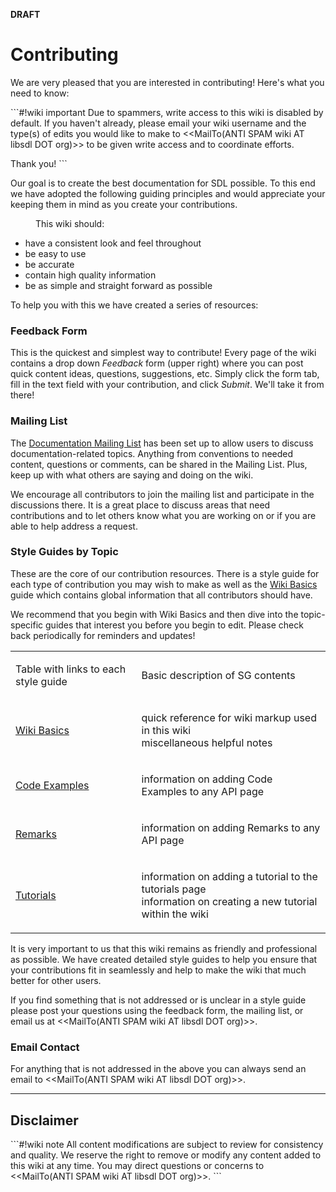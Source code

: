 <!-- pragma section-numbers off -->
<!-- pragma disable-camelcase -->
<!-- acl All:read -->

'''DRAFT'''

= Contributing =

We are very pleased that you are interested in contributing!  Here's what you need to know:

```#!wiki important
Due to spammers, write access to this wiki is disabled by default.  If you haven't already, please email your wiki username and the type(s) of edits you would like to make to <<MailTo(ANTI SPAM wiki AT libsdl DOT org)>> to be given write access and to coordinate efforts.

Thank you!
```


Our goal is to create the best documentation for SDL possible.  To this end we have adopted the following guiding principles and would appreciate your keeping them in mind as you create your contributions.
: This wiki should:
* have a consistent look and feel throughout
* be easy to use
* be accurate
* contain high quality information
* be as simple and straight forward as possible

To help you with this we have created a series of resources:

=== Feedback Form ===
This is the quickest and simplest way to contribute!  Every page of the wiki contains a drop down ''Feedback'' form (upper right) where you can post quick content ideas, questions, suggestions, etc.  Simply click the form tab, fill in the text field with your contribution, and click ''Submit''.  We'll take it from there!

=== Mailing List ===
The [http://lists.libsdl.org/listinfo.cgi/docs-libsdl.org Documentation Mailing List] has been set up to allow users to discuss documentation-related topics.  Anything from conventions to needed content, questions or comments, can be shared in the Mailing List.  Plus, keep up with what others are saying and doing on the wiki.  

We encourage all contributors to join the mailing list and participate in the discussions there.  It is a great place to discuss areas that need contributions and to let others know what you are working on or if you are able to help address a request.

=== Style Guides by Topic ===
These are the core of our contribution resources.  There is a style guide for each type of contribution you may wish to make as well as the [http://wiki.libsdl.org/moin.cgi/SGWikiBasics Wiki Basics] guide which contains global information that all contributors should have.  

We recommend that you begin with Wiki Basics and then dive into the topic-specific guides that interest you before you begin to edit.  Please check back periodically for reminders and updates!

{|
|Table with links to each style guide
|Basic description of SG contents
|-
|[http://wiki.libsdl.org/moin.cgi/SGWikiBasics Wiki Basics]
|quick reference for wiki markup used in this wiki<br/>miscellaneous helpful notes
|-
|[[|Code Examples]]
|information on adding Code Examples to any API page
|-
|[[|Remarks]]
|information on adding Remarks to any API page
|-
|[[|Tutorials]]
|information on adding a tutorial to the tutorials page<br/>information on creating a new tutorial within the wiki
|}

It is very important to us that this wiki remains as friendly and professional as possible.  We have created detailed style guides to help you ensure that your contributions fit in seamlessly and help to make the wiki that much better for other users.  

If you find something that is not addressed or is unclear in a style guide please post your questions using the feedback form, the mailing list, or email us at <<MailTo(ANTI SPAM wiki AT libsdl DOT org)>>.

=== Email Contact ===
For anything that is not addressed in the above you can always send an email to <<MailTo(ANTI SPAM wiki AT libsdl DOT org)>>.

------
== Disclaimer ==
```#!wiki note
All content modifications are subject to review for consistency and quality.  We reserve the right to remove or modify any content added to this wiki at any time.  You may direct questions or concerns to <<MailTo(ANTI SPAM wiki AT libsdl DOT org)>>.
```
